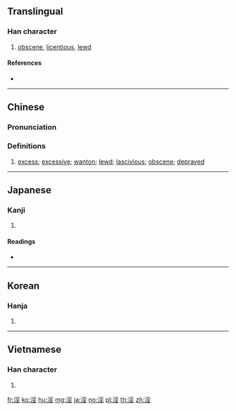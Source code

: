 {{also|婬}}
==Translingual==

===Han character===
{{Han char|rn=85|rad=水|as=08|sn=11|four=32114|canj=EBHG|ids=⿰氵㸒}}

# [[obscene]], [[licentious]], [[lewd]]

====References====
* {{Han ref|kx=0631.090|dkj=17678|dj=1033.120|hdz=31654.040|uh=6DEB|ud=28139|bh=B25D|bd=45661}}

----

==Chinese==
{{zh-forms}}

===Pronunciation===
{{zh-pron
|m=yàn,yáo,yín
|c=jam4
|h=pfs=
|md=
|mn=tâm
|w=
|mc=y
|oc=y
|cat=a
}}

===Definitions===
{{zh-hanzi}}

# [[excess]]; [[excessive]]; [[wanton]]; [[lewd]]; [[lascivious]]; [[obscene]]; [[depraved]]

----

==Japanese==

===Kanji===
{{ja-kanji|grade=|rs=水08}}

# {{defn|lang=ja|sort=水08}}

====Readings====
* {{ja-readings|on=[[いん]] (in)|kun=[[ひたす]] (hitasu), [[ほしいまま]] (hoshiimama), [[みだら]] (midara)}}

----

==Korean==

===Hanja===
{{ko-hanja|hangeul=음|eumhun=|rv=eum|mr=ŭm|y=um}}

# {{defn|lang=ko|sort=水08}}

----

==Vietnamese==

===Han character===
{{vi-hantu|[[dâm]], [[dầm]], [[đầm]], [[đẫm]], [[đằm]], [[giầm]]|rs=水08}}

# {{defn|lang=vi|sort=水08}}

[[fr:淫]]
[[ko:淫]]
[[hu:淫]]
[[mg:淫]]
[[ja:淫]]
[[no:淫]]
[[pl:淫]]
[[th:淫]]
[[zh:淫]]